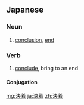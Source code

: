==Japanese==
{{ja-kanjitab|決|着}}

===Noun===
{{ja-noun|けっちゃく}}

# [[conclusion]], [[end]]

===Verb===
{{ja-verb-suru|k|hira=けっちゃく|rom=ketchaku}}

# [[conclude]], bring to an end

====Conjugation====
{{ja-suru|決着|けっちゃく}}

[[mg:決着]]
[[ja:決着]]
[[zh:決着]]